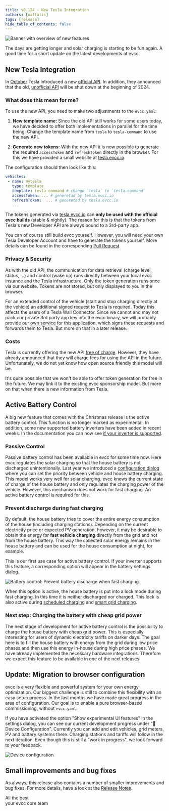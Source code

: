 ```yaml
---
title: v0.124 - New Tesla Integration
authors: [naltatis]
tags: [release]
hide_table_of_contents: false
---
```


![Banner with overview of new features](v0.124-banner.webp)

The days are getting longer and solar charging is starting to be fun again.
A good time for a short update on the latest developments at evcc.

## New Tesla Integration

In [October](https://www.notateslaapp.com/news/1653/tesla-creates-official-apis-for-third-party-services-to-start-charging-for-usage) Tesla introduced a new [official API](https://developer.tesla.com/docs/fleet-api).
In addition, they announced that the old, [unofficial API](https://www.teslaapi.io) will be shut down at the beginning of 2024.

### What does this mean for me?

To use the new API, you need to make two adjustments to the `evcc.yaml`:

1. **New template name:** Since the old API still works for some users today, we have decided to offer both implementations in parallel for the time being. Change the template name from `tesla` to `tesla-command` to use the new API.

2. **Generate new tokens:** With the new API it is now possible to generate the required `accessToken` and `refreshToken` directly in the browser.
   For this we have provided a small website at [tesla.evcc.io](https://tesla.evcc.io).

The configuration should then look like this:

```yaml
vehicles:
 - name: mytesla
   type: template
   template: tesla-command # change `tesla` to `tesla-command`
   accessToken: ... # generetad by tesla.evcc.io
   refreshToken:  ... # generetad by tesla.evcc.io
   ...
```

The tokens generated via [tesla.evcc.io](https://tesla.evcc.io) can **only be used with the official evcc builds** (stable & nightly).
The reason for this is that the tokens from Tesla's new Developer API are always bound to a 3rd-party app.

You can of course still build evcc yourself.
However, you will need your own Tesla Developer Account and have to generate the tokens yourself.
More details can be found in the corresponding [Pull Request](https://github.com/evcc-io/evcc/pull/10802).

### Privacy & Security

As with the old API, the communication for data retrieval (charge level, status, ...) and control (wake up) runs directly between your local evcc instance and the Tesla infrastructure.
Only the token generation runs once via our website.
Tokens are not stored, but only displayed to you in the browser.

For an extended control of the vehicle (start and stop charging directly at the vehicle) an additional signed request to Tesla is required.
Today this affects the users of a Tesla Wall Connector.
Since we cannot and may not pack our private 3rd party app key into the evcc binary, we will probably provide our [own service](https://github.com/evcc-io/evcc/pull/11893) for this application, which signs these requests and forwards them to Tesla.
But more on that in a later release.

### Costs

Tesla is currently offering the new API [free of charge](https://developer.tesla.com/docs/fleet-api#membership-tiers).
However, they have already announced that they will charge fees for using the API in the future.
Unfortunately, we do not yet know how open source friendly this model will be.

It's quite possible that we won't be able to offer token generation for free in the future.
We may link it to the existing evcc sponsorship model.
But more on that when there is new information from Tesla.

## Active Battery Control

A big new feature that comes with the Christmas release is the active battery control.
This function is no longer marked as experimental.
In addition, some new supported battery inverters have been added in recent weeks.
In the documentation you can now see [if your inverter is supported](/docs/devices/meters#features).

### Passive Control

Passive battery control has been available in evcc for some time now.
Here evcc regulates the solar charging so that the house battery is not discharged unintentionally.
Last year we introduced a [configuration dialog](/blog/2023/10/05/feature-highlights-10-2023#battery-settings) where you can set the priority between vehicle and house battery charging.
This model works very well for solar charging.
evcc knows the current state of charge of the house battery and only regulates the charging power of the vehicle.
However, this mechanism does not work for fast charging.
An active battery control is required for this.

### Prevent discharge during fast charging

By default, the house battery tries to cover the entire energy consumption of the house (including charging stations).
Depending on the current electricity price or expected PV generation, however, it may be desirable to obtain the energy for **fast vehicle charging** directly from the grid and not from the house battery.
This way the collected solar energy remains in the house battery and can be used for the house consumption at night, for example.

This is our first use case for active battery control.
If your inverter supports this feature, a corresponding option will appear in the battery settings dialog.

![Battery control: Prevent battery discharge when fast charging](batterycontrol-en.webp)

When this option is active, the house battery is put into a lock mode during fast charging.
In this time it is neither discharged nor charged.
This lock is also active during [scheduled charging](/blog/2023/10/05/feature-highlights-10-2023#charging-planner-visualization) and [smart grid charging](/blog/2023/10/05/feature-highlights-10-2023#smart-grid-charging).

### Next step: Charging the battery with cheap grid power

The next stage of development for active battery control is the possibility to charge the house battery with cheap grid power.
This is especially interesting for users of dynamic electricity tariffs on darker days.
The goal here is to fill the house battery with energy from the grid during low price phases and then use this energy in-house during high price phases.
We have already implemented the necessary hardware integrations.
Therefore we expect this feature to be available in one of the next releases.

## Update: Migration to browser configuration

evcc is a very flexible and powerful system for your own energy optimization.
Our biggest challenge is still to combine this flexibility with an easy setup process.
In the last months we have made great progress in the area of configuration.
Our goal is to enable a pure browser-based commissioning, without `evcc.yaml`.

If you have activated the option "Show experimental UI features" in the settings dialog, you can see our current development progress under "🧪 Device Configuration".
Currently you can add and edit vehicles, grid meters, PV and battery systems there.
Charging stations and tariffs will follow in the next iteration.
Even though this is still a "work in progress", we look forward to your feedback.

![Device configuration](config-ui.webp)

## Small improvements and bug fixes

As always, this release also contains a number of smaller improvements and bug fixes.
For more details, have a look at the [Release Notes](https://github.com/evcc-io/evcc/releases/tag/0.124.0).

All the best<br/>
your evcc core team
